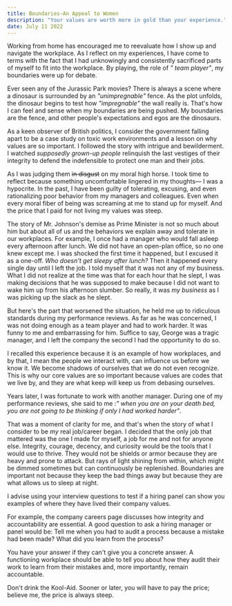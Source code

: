 ```yaml
---
title: Boundaries-An Appeal to Women
description: "Your values are worth more in gold than your experience."
date: July 11 2022
---
```


Working from home has encouraged me to reevaluate how I show up and navigate the workplace. As I reflect on my experiences, I have come to terms with the fact that I had unknowingly and consistently sacrificed parts of myself to fit into the workplace. By playing, the role of *" team player"*, my boundaries were up for debate.

Ever seen any of the Jurassic Park movies? There is always a scene where a dinosaur is surrounded by an *"unimpregnable"*  fence. As the plot unfolds, the dinosaur begins to test how *"impregnable"* the wall really is. That's how I can feel and sense when my boundaries are being pushed. My boundaries are the fence, and other people's expectations and egos are the dinosaurs. 

As a keen observer of British politics, I consider the government falling apart to be a  case study on toxic work environments and a lesson on why values are so important. I followed the story with intrigue and bewilderment. I watched *supposedly grown-up people* relinquish the last vestiges of their integrity to defend the indefensible to protect one man and their jobs. 

As I was judging them ~~in disgust~~ on my moral high horse. I took time to reflect because something uncomfortable lingered in my thoughts— I was a hypocrite. In the past,  I have been guilty of tolerating, excusing, and even rationalizing poor behavior from my managers and colleagues. Even when every moral fiber of being was screaming at me to stand up for myself. And the price that I paid for not living my values was steep. 
 
The story of Mr. Johnson's demise as Prime Minister is not so much about him but about all of us and the behaviors we explain away and tolerate in our workplaces. For example,  I once had a manager who would fall asleep every afternoon after lunch. We did not have an open-plan office, so no one knew except me. I was shocked the first time it happened, but I excused it as a one-off. *Who doesn't get sleepy after lunch?* Then it happened every single day until I left the job. I told myself that it was not any of my business. What I did not realize at the time was that for each hour that he slept, I was making decisions that he was supposed to make because I did not want to wake him up from his afternoon slumber. So really, it was *my business* as I was picking up the slack as he slept.

But here's the part that worsened the situation, he held me up to ridiculous standards during my performance reviews. As far as he was concerned, I was not doing enough as a team player and had to work harder. It was funny to me and embarrassing for him. Suffice to say, George was a tragic manager, and I left the company the second I had the opportunity to do so. 

I recalled this experience because it is an example of how workplaces, and by that, I mean the people we interact with, can influence us before we know it. We become shadows of ourselves that we do not even recognize. This is why our core values are so important because values are codes that we live by, and they are what keep will keep us from debasing ourselves. 

Years later, I was fortunate to work with another manager. During one of my performance reviews, she said to me :*" when you are on your death bed, you are not going to be thinking if only I had worked harder"*. 

That was a moment of clarity for me, and that's when the story of what I consider to be *my* real job/career began. I decided that the only job that mattered was the one I made for myself, a job for me and not for anyone else. Integrity, courage, decency, and curiosity would be the tools that I would use to thrive. They would not be shields or armor because they are heavy and prone to attack. But rays of light shining from within, which might be dimmed sometimes but can continuously be replenished. Boundaries are important not because they keep the bad things away but because they are what allows us to sleep at night. 

I advise using your interview questions to test if a hiring panel can show you examples of where they have lived their company values. 

For example, the company careers page discusses how integrity and accountability are essential. A good question to ask a hiring manager or panel would be: Tell me when you had to audit a process because a mistake had been made? What did you learn from the process?

You have your answer if they can't give you a concrete answer. A functioning workplace should be able to tell you about how they audit their work to learn from their mistakes and, more importantly, remain accountable.

Don't drink the Kool-Aid. Sooner or later, you will have to pay the price; believe me, the price is always steep. 
